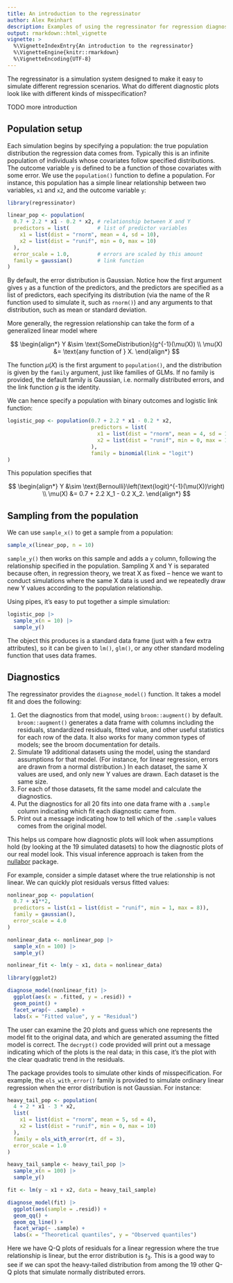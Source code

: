 ```yaml
---
title: An introduction to the regressinator
author: Alex Reinhart
description: Examples of using the regressinator for regression diagnostics and simulations.
output: rmarkdown::html_vignette
vignette: >
  %\VignetteIndexEntry{An introduction to the regressinator}
  %\VignetteEngine{knitr::rmarkdown}
  %\VignetteEncoding{UTF-8}
---
```


The regressinator is a simulation system designed to make it easy to simulate
different regression scenarios. What do different diagnostic plots look like
with different kinds of misspecification?

TODO more introduction

## Population setup

Each simulation begins by specifying a population: the true population
distribution the regression data comes from. Typically this is an infinite
population of individuals whose covariates follow specified distributions. The
outcome variable `y` is defined to be a function of those covariates with some
error. We use the `population()` function to define a population. For instance,
this population has a simple linear relationship between two variables, `x1` and
`x2`, and the outcome variable `y`:

```r
library(regressinator)

linear_pop <- population(
  0.7 + 2.2 * x1 - 0.2 * x2, # relationship between X and Y
  predictors = list(         # list of predictor variables
    x1 = list(dist = "rnorm", mean = 4, sd = 10),
    x2 = list(dist = "runif", min = 0, max = 10)
  ),
  error_scale = 1.0,         # errors are scaled by this amount
  family = gaussian()        # link function
)
```

By default, the error distribution is Gaussian. Notice how the first argument
gives `y` as a function of the predictors, and the predictors are specified as a
list of predictors, each specifying its distribution (via the name of the R
function used to simulate it, such as `rnorm()`) and any arguments to that
distribution, such as mean or standard deviation.

More generally, the regression relationship can take the form of a generalized
linear model where

$$
\begin{align*}
Y &\sim \text{SomeDistribution}(g^{-1}(\mu(X)) \\
\mu(X) &= \text{any function of } X.
\end{align*}
$$

The function $\mu(X)$ is the first argument to `population()`, and the
distribution is given by the `family` argument, just like families of GLMs. If
no family is provided, the default family is Gaussian, i.e. normally distributed
errors, and the link function $g$ is the identity.

We can hence specify a population with binary outcomes and logistic link
function:

```r
logistic_pop <- population(0.7 + 2.2 * x1 - 0.2 * x2,
                           predictors = list(
                             x1 = list(dist = "rnorm", mean = 4, sd = 10),
                             x2 = list(dist = "runif", min = 0, max = 10)
                           ),
                           family = binomial(link = "logit")
)
```

This population specifies that

$$
\begin{align*}
Y &\sim \text{Bernoulli}\left(\text{logit}^{-1}(\mu(X))\right) \\
\mu(X) &= 0.7 + 2.2 X_1 - 0.2 X_2.
\end{align*}
$$

## Sampling from the population

We can use `sample_x()` to get a sample from a population:

```r
sample_x(linear_pop, n = 10)
```

`sample_y()` then works on this sample and adds a `y` column, following the
relationship specified in the population. Sampling X and Y is separated because
often, in regression theory, we treat X as fixed -- hence we want to conduct
simulations where the same X data is used and we repeatedly draw new Y values
according to the population relationship.

Using pipes, it's easy to put together a simple simulation:

```r
logistic_pop |>
  sample_x(n = 10) |>
  sample_y()
```

The object this produces is a standard data frame (just with a few extra
attributes), so it can be given to `lm()`, `glm()`, or any other standard
modeling function that uses data frames.

## Diagnostics

The regressinator provides the `diagnose_model()` function. It takes a model fit
and does the following:

1. Get the diagnostics from that model, using `broom::augment()` by default.
   `broom::augment()` generates a data frame with columns including the
   residuals, standardized residuals, fitted value, and other useful statistics
   for each row of the data. It also works for many common types of models; see
   the broom documentation for details.
2. Simulate 19 additional datasets using the model, using the standard
   assumptions for that model. (For instance, for linear regression, errors are
   drawn from a normal distribution.) In each dataset, the same X values are
   used, and only new Y values are drawn. Each dataset is the same size.
3. For each of those datasets, fit the same model and calculate the diagnostics.
4. Put the diagnostics for all 20 fits into one data frame with a `.sample`
   column indicating which fit each diagnostic came from.
5. Print out a message indicating how to tell which of the `.sample` values
   comes from the original model.

This helps us compare how diagnostic plots will look when assumptions hold (by
looking at the 19 simulated datasets) to how the diagnostic plots of our real
model look. This visual inference approach is taken from the
[nullabor](https://cran.r-project.org/package=nullabor) package.

For example, consider a simple dataset where the true relationship is not
linear. We can quickly plot residuals versus fitted values:

```r
nonlinear_pop <- population(
  0.7 + x1**2,
  predictors = list(x1 = list(dist = "runif", min = 1, max = 8)),
  family = gaussian(),
  error_scale = 4.0
)

nonlinear_data <- nonlinear_pop |>
  sample_x(n = 100) |>
  sample_y()

nonlinear_fit <- lm(y ~ x1, data = nonlinear_data)

library(ggplot2)

diagnose_model(nonlinear_fit) |>
  ggplot(aes(x = .fitted, y = .resid)) +
  geom_point() +
  facet_wrap(~ .sample) +
  labs(x = "Fitted value", y = "Residual")
```

The user can examine the 20 plots and guess which one represents the model fit
to the original data, and which are generated assuming the fitted model is
correct. The `decrypt()` code provided will print out a message indicating which
of the plots is the real data; in this case, it's the plot with the clear
quadratic trend in the residuals.

The package provides tools to simulate other kinds of misspecification. For
example, the `ols_with_error()` family is provided to simulate ordinary linear
regression when the error distribution is not Gaussian. For instance:

```r
heavy_tail_pop <- population(
  4 + 2 * x1 - 3 * x2,
  list(
    x1 = list(dist = "rnorm", mean = 5, sd = 4),
    x2 = list(dist = "runif", min = 0, max = 10)
  ),
  family = ols_with_error(rt, df = 3),
  error_scale = 1.0
)

heavy_tail_sample <- heavy_tail_pop |>
  sample_x(n = 100) |>
  sample_y()

fit <- lm(y ~ x1 + x2, data = heavy_tail_sample)

diagnose_model(fit) |>
  ggplot(aes(sample = .resid)) +
  geom_qq() +
  geom_qq_line() +
  facet_wrap(~ .sample) +
  labs(x = "Theoretical quantiles", y = "Observed quantiles")
```

Here we have Q-Q plots of residuals for a linear regression where the true
relationship is linear, but the error distribution is $t_3$. This is a good way
to see if we can spot the heavy-tailed distribution from among the 19 other Q-Q
plots that simulate normally distributed errors.
